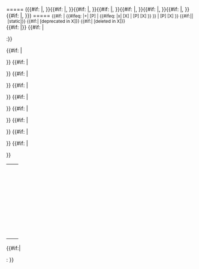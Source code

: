 <includeonly><!--
-->===== {{{Name}}}({{{P1|}}}{{#if: {{{P2|}}}|, {{{P2}}}}}{{#if: {{{P3|}}}|, {{{P3}}}}}{{#if: {{{P4|}}}|, {{{P4}}}}}{{#if: {{{P5|}}}|, {{{P5}}}}}{{#if: {{{P6|}}}|, {{{P6}}}}}{{#if: {{{P7|}}}|, {{{P7}}}}}{{#if: {{{P8|}}}|, {{{P8}}}}}{{#if: {{{P9|}}}|, {{{P9}}}}}) =====
<!--

--><small><!--

-->{{#if: {{{Ver|}}}|<!--
    -->{{#ifeq: {{{Ver|}}}|+|<!--
        -->[P]<!--
        -->|<!--
        -->{{#ifeq: {{{Ver|}}}|x|<!--
            -->[X]<!--
            -->|<!--
            -->[P] [X]<!--
        -->}}<!--
    -->}}<!--
    -->|<!--
    -->[P] [X]<!--
-->}}<!--

-->{{#if:{{{Member|}}}||&nbsp;[static]}}<!--
-->{{#if:{{{Dep|}}}|&nbsp;[deprecated in X]}}<!--
-->{{#if:{{{Del|}}}|&nbsp;[deleted in X]}}<!--

--></small><br/><!--
-->{{#if: {{{Desc|}}}|{{{Desc}}}}}<!--
-->{{#if: {{{P1|}}}|<p></p>
{{i18n|tag=b|en=Parameters|zh=参数}}:}}<!--
--><table class="api-param"><!--
-->{{#if: {{{P1|}}}|<tr><td class="api-paramname">'''{{{P1}}}'''</td><td>{{{D1|}}}</td></tr>}}<!--
-->{{#if: {{{P2|}}}|<tr><td class="api-paramname">'''{{{P2}}}'''</td><td>{{{D2|}}}</td></tr>}}<!--
-->{{#if: {{{P3|}}}|<tr><td class="api-paramname">'''{{{P3}}}'''</td><td>{{{D3|}}}</td></tr>}}<!--
-->{{#if: {{{P4|}}}|<tr><td class="api-paramname">'''{{{P4}}}'''</td><td>{{{D4|}}}</td></tr>}}<!--
-->{{#if: {{{P5|}}}|<tr><td class="api-paramname">'''{{{P5}}}'''</td><td>{{{D5|}}}</td></tr>}}<!--
-->{{#if: {{{P6|}}}|<tr><td class="api-paramname">'''{{{P6}}}'''</td><td>{{{D6|}}}</td></tr>}}<!--
-->{{#if: {{{P7|}}}|<tr><td class="api-paramname">'''{{{P7}}}'''</td><td>{{{D7|}}}</td></tr>}}<!--
-->{{#if: {{{P8|}}}|<tr><td class="api-paramname">'''{{{P8}}}'''</td><td>{{{D8|}}}</td></tr>}}<!--
-->{{#if: {{{P9|}}}|<tr><td class="api-paramname">'''{{{P9}}}'''</td><td>{{{D9|}}}</td></tr>}}<!--
--></table><!--

-->{{#if:{{{R|}}}|<p></p>
{{i18n|tag=b|en=Returns|zh=返回}}: {{{R}}}}}<!--

--></includeonly><!--
--><noinclude>
{{APIDoc
|Name=Func1
|Desc=
* desc1
* desc2
|P1=p1
|P2=p2
|D1=ABCDEFG
}}
</noinclude>
